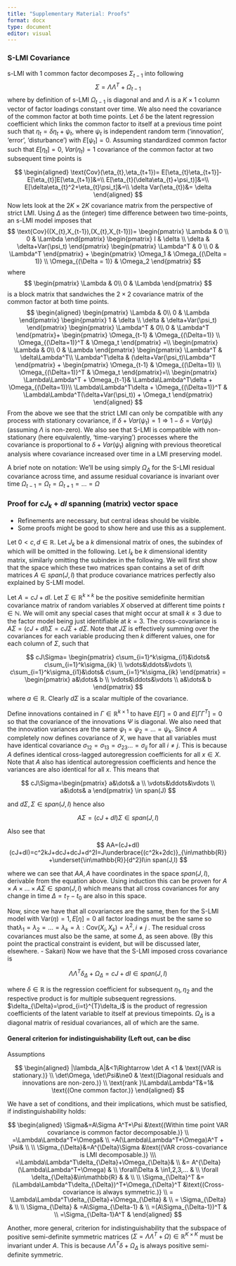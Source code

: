 ```yaml
---
title: "Supplementary Material: Proofs"
format: docx
type: document
editor: visual
---
```


### S-LMI Covariance

s-LMI with 1 common factor decomposes $\Sigma_{t-1}$ into following $$\Sigma=\Lambda\Lambda^T+\Omega_{t-1}$$where by definition of s-LMI $\Omega_{t-1}$ is diagonal and and $\Lambda$ is a $K\times1$ column vector of factor loadings constant over time. We also need the covariance of the common factor at both time points. Let $\delta$ be the latent regression coefficient which links the common factor to itself at a previous time point such that $\eta_t=\delta\eta_{t}+\psi_t$, where $\psi_t$ is independent random term ('innovation', 'error', 'disturbance') with $E[\psi_t]=0$. Assuming standardized common factor such that $E[\eta_{t}]=0,\:Var(\eta_{t})=1$ covariance of the common factor at two subsequent time points is

$$
\begin{aligned} 
\text{Cov}(\eta_{t},\eta_{t+1})= E[\eta_{t}\eta_{t+1}]-E[\eta_{t}]E[\eta_{t+1}]&=\\ E[\eta_{t}(\delta\eta_{t}+\psi_t)]&=\\ E[\delta\eta_{t}^2+\eta_{t}\psi_t]&=\\ \delta Var(\eta_{t})&= \delta 
\end{aligned}
$$Now lets look at the $2K\times 2K$ covariance matrix from the perspective of strict LMI. Using $\Delta$ as the (integer) time difference between two time-points, an s-LMI model imposes that $$
\text{Cov}((X_{t},X_{t-1}),(X_{t},X_{t-1}))= 
\begin{pmatrix}    
\Lambda & 0
\\   0 & \Lambda \end{pmatrix}  \begin{pmatrix}   I & \delta 
\\   \delta & \delta+Var(\psi_t) \end{pmatrix} \begin{pmatrix}    \Lambda^T & 0
\\   0 & \Lambda^T \end{pmatrix} + \begin{pmatrix}   \Omega_1 & \Omega_{(\Delta = 1)} 
\\   \Omega_{(\Delta = 1)} & \Omega_2 \end{pmatrix} 
$$ where $$
\begin{pmatrix}    \Lambda & 0\\   0 & \Lambda \end{pmatrix}
$$ is a block matrix that sandwiches the $2\times2$ covariance matrix of the common factor at both time points. $$
\begin{aligned}
\begin{pmatrix}    
\Lambda & 0\\   0 & \Lambda \end{pmatrix} \begin{pmatrix}   1 & \delta \\   \delta & \delta+Var(\psi_t) \end{pmatrix} \begin{pmatrix}    \Lambda^T & 0\\   0 & \Lambda^T \end{pmatrix}+ 
\begin{pmatrix}   \Omega_{t-1} & \Omega_{(\Delta=1)} \\   \Omega_{(\Delta=1)}^T & \Omega_t \end{pmatrix} =\\
\begin{pmatrix}    \Lambda & 0\\   0 & \Lambda \end{pmatrix} \begin{pmatrix}    \Lambda^T & \delta\Lambda^T\\   \Lambda^T\delta & (\delta+Var(\psi_t)\Lambda^T \end{pmatrix} + 
\begin{pmatrix}   
\Omega_{t-1} & \Omega_{(\Delta=1)} \\   
\Omega_{(\Delta=1)}^T & \Omega_t \end{pmatrix}=\\
\begin{pmatrix}    
\Lambda\Lambda^T + \Omega_{t-1}& \Lambda\Lambda^T\delta + \Omega_{(\Delta=1)}\\   
\Lambda\Lambda^T\delta + \Omega_{(\Delta=1)}^T & \Lambda\Lambda^T(\delta+Var(\psi_t)) + \Omega_t 
\end{pmatrix} 
\end{aligned}
$$From the above we see that the strict LMI can only be compatible with any process with stationary covariance, if $\delta+Var(\psi_t)=1\Rightarrow1-\delta=Var(\psi_t)$ (assuming $\Lambda$ is non-zero). We also see that S-LMI is compatible with non-stationary (here equivalently, 'time-varying') processes where the covariance is proportional to $\delta+Var(\psi_t)$ aligning with previous theoretical analysis where covariance increased over time in a LMI preserving model.

A brief note on notation: We'll be using simply $\Omega_{\Delta}$ for the S-LMI residual covariance across time, and assume residual covariance is invariant over time $\Omega_{t-1}=\Omega_{t}=\Omega_{t+1}=…=\Omega$

### Proof for $cJ_k+dI$ spanning (matrix) vector space

-   Refinements are necessary, but central ideas should be visible.
-   Some proofs might be good to show here and use this as a supplement.

Let $0<c,d\in\mathbb{R}$. Let $J_k$ be a $k$ dimensional matrix of ones, the subindex of which will be omitted in the following. Let $I_k$ be $k$ dimensional identity matrix, similarly omitting the subindex in the following. We will first show that the space which these two matrices span contains a set of drift matrices $A\in span(J,I)$ that produce covariance matrices perfectly also explained by S-LMI model.

Let $A=cJ+dI$. Let $\Sigma\in\mathbb{R}^{k\times k}$ be the positive semidefinite hermitian covariance matrix of random variables $X$ observed at different time points $t\in\mathbb{N}$. We will omit any special cases that might occur at small $k\leq3$ due to the factor model being just identifiable at $k=3$. The cross-covariance is $A\Sigma=(cJ+dI)\Sigma=cJ\Sigma+d\Sigma$. Note that $J\Sigma$ is effectively summing over the covariances for each variable producing then $k$ different values, one for each column of $\Sigma$, such that

$$
cJ\Sigma=
\begin{pmatrix} 
 c\sum_{i=1}^k\sigma_{i1}&\dots& c\sum_{i=1}^k\sigma_{ik} \\
 \vdots&\ddots&\vdots \\
 c\sum_{i=1}^k\sigma_{i1}&\dots& c\sum_{i=1}^k\sigma_{ik}
\end{pmatrix} = 
\begin{pmatrix} 
 a&\dots& b \\
 \vdots&\ddots&\vdots \\
 a&\dots& b
\end{pmatrix}
$$where $a\in\mathbb{R}$. Clearly $d\Sigma$ is a scalar multiple of the covariance.

Define innovations contained in $\Gamma\in\mathbb{R}^{k\times1}$ to have $E[\Gamma] = 0$ and $E[\Gamma\Gamma^T]=0$ so that the covariance of the innovations $\Psi$ is diagonal. We also need that the innovation variances are the same $\psi_1=\psi_2=…=\psi_k$. Since $A$ completely now defines covariance of $X$, we have that all variables must have identical covariance $\sigma_{12}=\sigma_{13}=\sigma_{23}…=\sigma_{ij}$ for all $i\ne j$. This is because $A$ defines identical cross-lagged autoregression coefficients for all $x\in X$. Note that $A$ also has identical autoregression coefficients and hence the variances are also identical for all $x$. This means that

$$
cJ\Sigma=\begin{pmatrix} 
 a&\dots& a \\
 \vdots&\ddots&\vdots \\
 a&\dots& a \end{pmatrix}
\in span(J)
$$

and $d\Sigma,\Sigma\in span(J,I)$ hence also

$$
A\Sigma=(cJ+dI)\Sigma\in span(J,I)
$$

Also see that

$$
AA=(cJ+dI)(cJ+dI)=c^2kJ+dcJ+dcJ+d^2I=J\underbrace{(c^2k+2dc)}_{\in\mathbb{R}}+\underset{\in\mathbb{R}}{d^2}I\in span(J,I)
$$

where we can see that $AA,A$ have coordinates in the space $span(J,I)$, derivable from the equation above. Using induction this can be proven for $A\times A \times...\times A\Sigma\in span(J,I)$ which means that all cross covariances for any change in time $\Delta=t_T-t_0$ are also in this space.

Now, since we have that all covariances are the same, then for the S-LMI model with $\text{Var}(\eta)=1,E[\eta]=0$ all factor loadings must be the same so that$\lambda_1=\lambda_2=…=\lambda_k=\lambda:\text{Cov}(X_i,X_k)=\lambda^2,i\ne j$ . The residual cross covariances must also be the same, at some $\Delta$, as seen above. (By this point the practical constraint is evident, but will be discussed later, elsewhere. - Sakari) Now we have that the S-LMI imposed cross covariance is

$$
\Lambda\Lambda^T \delta_{\Delta}+\Omega_\Delta= cJ+dI\in span(J,I)
$$

where $\delta\in\mathbb{R}$ is the regression coefficient for subsequent $\eta_1,\eta_2$ and the respective product is for multiple subsequent regressions. $\delta_{\Delta}=\prod_{i=t}^{T}\delta_i$ is the product of regression coefficients of the latent variable to itself at previous timepoints. $\Omega_\Delta$ is a diagonal matrix of residual covariances, all of which are the same.

#### General criterion for indistinguishability (Left out, can be disc

Assumptions

$$
\begin{aligned}
|\lambda_A|&<1\Rightarrow \det A <1 & \text{(VAR is stationary.)} \\
\det\Omega, \det\Psi&\ne0 & \text{(Diagonal residuals and innovations are non-zero.)} \\
\text{rank }\Lambda\Lambda^T&=1& \text{(One common factor.)}
\end{aligned}
$$

We have a set of conditions, and their implications, which must be satisfied, if indistinguishability holds:

$$
\begin{aligned}
\Sigma&=A\Sigma A^T+\Psi &\text{(Within time point VAR covariance is common factor decomposable.)} \\
=\Lambda\Lambda^T+\Omega& \\
=A(\Lambda\Lambda^T+\Omega)A^T + \Psi& \\ 
 \\
\Sigma_{\Delta}&=A^{\Delta}\Sigma &\text{(VAR cross-covariance is LMI decomposable.)} \\\ 
=\Lambda\Lambda^T\delta_{\Delta}+\Omega_{\Delta}& \\ 
&= A^{\Delta}(\Lambda\Lambda^T+\Omega) & \\ 
\forall\Delta & \in1,2,3,... & \\ 
\forall \delta_{\Delta}&\in\mathbb{R} & & \\ 
  \\
\Sigma_{\Delta}^T    &=(\Lambda\Lambda^T\delta_{\Delta})^T+\Omega_{\Delta}^T   &\text{(Cross-covariance is always symmetric.)} \\
= \Lambda\Lambda^T\delta_{\Delta}+\Omega_{\Delta} & \\ 
= \Sigma_{\Delta} & \\ 
 \\
\Sigma_{\Delta} & =A\Sigma_{\Delta-1} & \\
 =(A\Sigma_{\Delta-1})^T & \\
 =\Sigma_{\Delta-1}A^T &
\end{aligned}  
$$

Another, more general, criterion for indistinguishability that the subspace of positive semi-definite symmetric matrices $(\Sigma=\Lambda\Lambda^T+\Omega)\in\mathbb{R}^{K\times K}$ must be invariant under $A$. This is because $\Lambda\Lambda^T\delta + \Omega_{\Delta}$ is always positive semi-definite symmetric.
